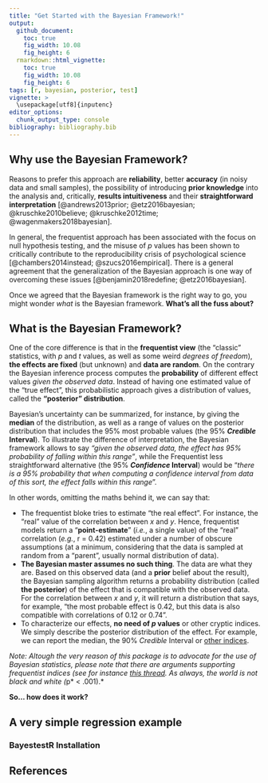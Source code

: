 ```yaml
---
title: "Get Started with the Bayesian Framework!"
output: 
  github_document:
    toc: true
    fig_width: 10.08
    fig_height: 6
  rmarkdown::html_vignette:
    toc: true
    fig_width: 10.08
    fig_height: 6
tags: [r, bayesian, posterior, test]
vignette: >
  \usepackage[utf8]{inputenc}
editor_options: 
  chunk_output_type: console
bibliography: bibliography.bib
---
```




## Why use the Bayesian Framework?

Reasons to prefer this approach are **reliability**, better **accuracy** (in noisy data and small samples), the possibility of introducing **prior knowledge** into the analysis and, critically, **results intuitiveness** and their **straightforward interpretation** [@andrews2013prior; @etz2016bayesian; @kruschke2010believe; @kruschke2012time; @wagenmakers2018bayesian]. 

In general, the frequentist approach has been associated with the focus on null hypothesis testing, and the misuse of *p* values has been shown to critically contribute to the reproducibility crisis of psychological science [@chambers2014instead; @szucs2016empirical]. There is a general agreement that the generalization of the Bayesian approach is one way of overcoming these issues [@benjamin2018redefine; @etz2016bayesian].

Once we agreed that the Bayesian framework is the right way to go, you might wonder *what* is the Bayesian framework. **What's all the fuss about?**

## What is the Bayesian Framework?


One of the core difference is that in the **frequentist view** (the "classic" statistics, with *p* and *t* values, as well as some weird *degrees of freedom*), **the effects are fixed** (but unknown) and **data are random**. On the contrary the Bayesian inference process computes the **probability** of different effect values *given the observed data*. Instead of having one estimated value of the "true effect", this probabilistic approach gives a distribution of values, called the **"posterior" distribution**. 

Bayesian’s uncertainty can be summarized, for instance, by giving the **median** of the distribution, as well as a range of values on the posterior distribution that includes the 95% most probable values (the 95\% ***Credible* Interval**). To illustrate the difference of interpretation, the Bayesian framework allows to say *"given the observed data, the effect has 95% probability of falling within this range"*, while the Frequentist less straightforward alternative (the 95\% ***Confidence* Interval**) would be "*there is a 95\% probability that when computing a confidence interval from data of this sort, the effect falls within this range*". 


In other words, omitting the maths behind it, we can say that:

- The frequentist bloke tries to estimate "the real effect". For instance, the "real" value of the correlation between *x* and *y*. Hence, frequentist models return a "**point-estimate**" (*i.e.*, a single value) of the "real" correlation (*e.g.*, r = 0.42) estimated under a number of obscure assumptions (at a minimum, considering that the data is sampled at random from a "parent", usually normal distribution of data).
- **The Bayesian master assumes no such thing**. The data are what they are. Based on this observed data (and a **prior** belief about the result), the Bayesian sampling algorithm returns a probability distribution (called **the posterior**) of the effect that is compatible with the observed data. For the correlation between *x* and *y*, it will return a distribution that says, for example, "the most probable effect is 0.42, but this data is also compatible with correlations of 0.12 or 0.74".
- To characterize our effects, **no need of *p* values** or other cryptic indices. We simply describe the posterior distribution of the effect. For example, we can report the median, the 90% *Credible* Interval or [other indices](https://easystats.github.io/bayestestR/articles/4_Guidelines.html).


<!-- ```{r echo=FALSE, fig.cap="Accurate depiction of a Bayesian user estimating a credible interval."} -->
<!-- knitr::include_graphics("https://cdn.shopify.com/s/files/1/0940/1604/files/IMG_8910_grande.JPG") -->
<!-- ``` -->
<!-- ![](https://cdn.shopify.com/s/files/1/0940/1604/files/IMG_8910_grande.JPG) -->


*Note: Altough the very reason of this package is to advocate for the use of Bayesian statistics, please note that there are arguments supporting frequentist indices (see for instance [this thread](https://discourse.datamethods.org/t/language-for-communicating-frequentist-results-about-treatment-effects/934/16). As always, the world is not black and white (*p* \< .001).*

**So... how does it work?**

## A very simple regression example

### BayestestR Installation







## References


